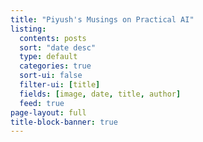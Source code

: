 ```yaml
---
title: "Piyush's Musings on Practical AI"
listing:
  contents: posts
  sort: "date desc"
  type: default
  categories: true
  sort-ui: false
  filter-ui: [title]
  fields: [image, date, title, author]
  feed: true
page-layout: full
title-block-banner: true
---
```



